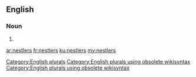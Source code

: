 ==English==

===Noun===
{{head|en}}

# {{plural of|nestler}}

[[Category:English plurals]][[Category:English plurals using obsolete wikisyntax]][[Category:English plurals using obsolete wikisyntax]]

[[ar:nestlers]]
[[fr:nestlers]]
[[ku:nestlers]]
[[my:nestlers]]